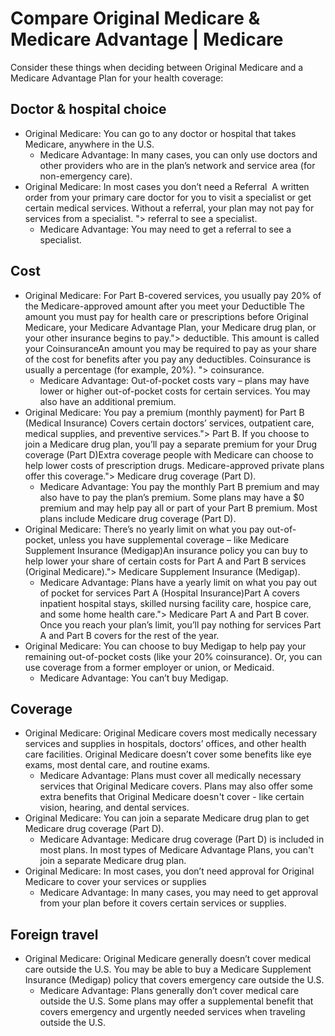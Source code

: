 # Compare Original Medicare & Medicare Advantage | Medicare
Consider these things when deciding between Original Medicare and a Medicare Advantage Plan for your health coverage:

Doctor & hospital choice
------------------------



* Original Medicare: You can go to any doctor or hospital that takes Medicare, anywhere in the U.S.
  * Medicare Advantage: In many cases, you can only use doctors and other providers who are in the plan’s network and service area (for non-emergency care).
* Original Medicare: In most cases you don’t need a Referral&nbsp;&nbsp;A written order from your primary care doctor for you to visit a specialist or get certain medical services. Without a referral, your plan may not pay for services from a specialist.&nbsp;">  referral to see a specialist.
  * Medicare Advantage: You may need to get a referral to see a specialist.


Cost
----



* Original Medicare: For Part B-covered services, you usually pay 20% of the Medicare-approved amount after you meet your Deductible&nbsp;The amount you must pay for health care or prescriptions before Original Medicare, your Medicare Advantage Plan, your Medicare drug plan, or your other insurance begins to pay.">  deductible. This amount is called your CoinsuranceAn amount you may be required to pay as your share of the cost for benefits after you pay any deductibles. Coinsurance is usually a percentage (for example, 20%).&nbsp;">  coinsurance.
  * Medicare Advantage: Out-of-pocket costs vary – plans may have lower or higher out-of-pocket costs for certain services. You may also have an additional premium.
* Original Medicare: You pay a premium (monthly payment) for Part B (Medical Insurance)&nbsp;Covers certain doctors’ services, outpatient care, medical supplies, and preventive services.">  Part B. If you choose to join a Medicare drug plan, you’ll pay a separate premium for your Drug coverage (Part D)Extra coverage people with Medicare can choose to help lower costs of prescription drugs. Medicare-approved private plans offer this coverage.">  Medicare drug coverage (Part D).
  * Medicare Advantage: You pay the monthly Part B premium and may also have to pay the plan’s premium. Some plans may have a $0 premium and may help pay all or part of your Part B premium. Most plans include Medicare drug coverage (Part D).
* Original Medicare: There’s no yearly limit on what you pay out-of-pocket, unless you have supplemental coverage – like Medicare Supplement Insurance (Medigap)An insurance policy you can buy to help lower your share of certain costs for Part A and Part B services (Original Medicare).">  Medicare Supplement Insurance (Medigap).
  * Medicare Advantage: Plans have a yearly limit on what you pay out of pocket for services Part A (Hospital Insurance)Part A covers inpatient hospital stays, skilled nursing facility care, hospice care, and some home health care.">  Medicare Part A and Part B cover. Once you reach your plan’s limit, you’ll pay nothing for services Part A and Part B covers for the rest of the year.
* Original Medicare: You can choose to buy Medigap to help pay your remaining out-of-pocket costs (like your 20% coinsurance). Or, you can use coverage from a former employer or union, or Medicaid.
  * Medicare Advantage: You can’t buy Medigap.


Coverage
--------



* Original Medicare: Original Medicare covers most medically necessary services and supplies in hospitals, doctors’ offices, and other health care facilities. Original Medicare doesn’t cover some benefits like eye exams, most dental care, and routine exams.
  * Medicare Advantage: Plans must cover all medically necessary services that Original Medicare covers. Plans may also offer some extra benefits that Original Medicare doesn't cover - like certain vision, hearing, and dental services.
* Original Medicare: You can join a separate Medicare drug plan to get Medicare drug coverage (Part D).
  * Medicare Advantage: Medicare drug coverage (Part D) is included in most plans. In most types of Medicare Advantage Plans, you can't join a separate Medicare drug plan.
* Original Medicare: In most cases, you don’t need approval for Original Medicare to cover your services or supplies
  * Medicare Advantage: In many cases, you may need to get approval from your plan before it covers certain services or supplies.


Foreign travel
--------------



* Original Medicare: Original Medicare generally doesn’t cover medical care outside the U.S. You may be able to buy a Medicare Supplement Insurance (Medigap) policy that covers emergency care outside the U.S.
  * Medicare Advantage: Plans generally don’t cover medical care outside the U.S. Some plans may offer a supplemental benefit that covers emergency and urgently needed services when traveling outside the U.S.
